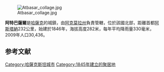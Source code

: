 [[Image:Atbasar_collage.jpg|right]]

'''阿特巴薩爾'''是[[哈薩克|哈薩克]]的城鎮，由[[阿克莫拉州|阿克莫拉州]]負責管轄，位於該國北部，距離首都[[阿斯塔納|阿斯塔納]]232公里，始建於1846年，海拔高度282米，每年平均降雨量330毫米，2009年人口30,436。

==参考文献==
{{reflist}}
{{阿克莫拉州}}
{{Kazakhstan-geo-stub}}
{{DEFAULTSORT: Atbasar}}
[[Category:哈薩克斯坦城市|Category:哈薩克斯坦城市]]
[[Category:1845年建立的聚居地|Category:1845年建立的聚居地]]